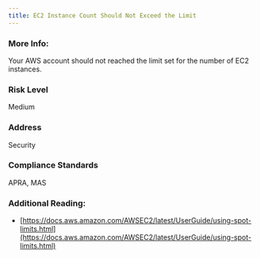 ```yaml
---
title: EC2 Instance Count Should Not Exceed the Limit
---
```


### More Info:

Your AWS account should not reached the limit set for the number of EC2 instances.

### Risk Level

Medium

### Address

Security

### Compliance Standards

APRA, MAS

### Additional Reading:

- [https://docs.aws.amazon.com/AWSEC2/latest/UserGuide/using-spot-limits.html](https://docs.aws.amazon.com/AWSEC2/latest/UserGuide/using-spot-limits.html)
